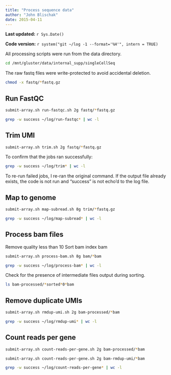 ```yaml
---
title: "Process sequence data"
author: "John Blischak"
date: 2015-04-11
---
```


**Last updated:** `r Sys.Date()`

**Code version:** `r system("git ~/log -1 --format='%H'", intern = TRUE)`

All processing scripts were run from the data directory.

```bash
cd /mnt/gluster/data/internal_supp/singleCellSeq
```

The raw fastq files were write-protected to avoid accidental deletion.

```bash
chmod -x fastq/*fastq.gz
```

## Run FastQC

```bash
submit-array.sh run-fastqc.sh 2g fastq/*fastq.gz
```

```bash
grep -w success ~/log/run-fastqc* | wc -l
```

## Trim UMI

```bash
submit-array.sh trim.sh 2g fastq/*fastq.gz
```

To confirm that the jobs ran successfully:

```bash
grep -w success ~/log/trim* | wc -l
```

To re-run failed jobs, I re-ran the original command.
If the output file already exists, the code is not run and "success" is not echo'd to the log file.

## Map to genome

```bash
submit-array.sh map-subread.sh 8g trim/*fastq.gz
```

```bash
grep -w success ~/log/map-subread* | wc -l
```

## Process bam files

Remove quality less than 10
Sort bam
index bam

```bash
submit-array.sh process-bam.sh 8g bam/*bam
```

```bash
grep -w success ~/log/process-bam* | wc -l
```

Check for the presence of intermediate files output during sorting.

```bash
ls bam-processed/*sorted*0*bam
```

## Remove duplicate UMIs

```bash
submit-array.sh rmdup-umi.sh 2g bam-processed/*bam
```

```bash
grep -w success ~/log/rmdup-umi* | wc -l
```

## Count reads per gene

```bash
submit-array.sh count-reads-per-gene.sh 2g bam-processed/*bam
```

```bash
submit-array.sh count-reads-per-gene.sh 2g bam-rmdup-umi/*bam
```

```bash
grep -w success ~/log/count-reads-per-gene* | wc -l
```

